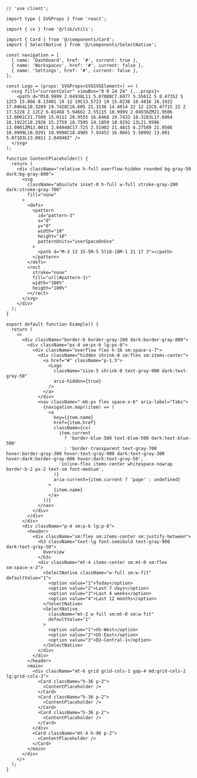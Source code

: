 ````tsx
// 'use client';

import type { SVGProps } from 'react';

import { cx } from '@/lib/utils';

import { Card } from '@/components/Card';
import { SelectNative } from '@/components/SelectNative';

const navigation = [
  { name: 'Dashboard', href: '#', current: true },
  { name: 'Workspaces', href: '#', current: false },
  { name: 'Settings', href: '#', current: false },
];

const Logo = (props: SVGProps<SVGSVGElement>) => (
  <svg fill="currentColor" viewBox="0 0 24 24" {...props}>
    <path d="M10.9999 2.04938L11 5.07088C7.6077 5.55612 5 8.47352 5 12C5 15.866 8.13401 19 12 19C13.5723 19 15.0236 18.4816 16.1922 17.6064L18.3289 19.7428C16.605 21.1536 14.4014 22 12 22C6.47715 22 2 17.5228 2 12C2 6.81468 5.94662 2.55115 10.9999 2.04938ZM21.9506 13.0001C21.7509 15.0111 20.9555 16.8468 19.7433 18.3283L17.6064 16.1922C18.2926 15.2759 18.7595 14.1859 18.9291 13L21.9506 13.0001ZM13.0011 2.04948C17.725 2.51902 21.4815 6.27589 21.9506 10.9999L18.9291 10.9998C18.4905 7.93452 16.0661 5.50992 13.001 5.07103L13.0011 2.04948Z" />
  </svg>
);

function ContentPlaceholder() {
  return (
    <div className="relative h-full overflow-hidden rounded bg-gray-50 dark:bg-gray-800">
      <svg
        className="absolute inset-0 h-full w-full stroke-gray-200 dark:stroke-gray-700"
        fill="none"
      >
        <defs>
          <pattern
            id="pattern-3"
            x="0"
            y="0"
            width="10"
            height="10"
            patternUnits="userSpaceOnUse"
          >
            <path d="M-3 13 15-5M-5 5l18-18M-1 21 17 3"></path>
          </pattern>
        </defs>
        <rect
          stroke="none"
          fill="url(#pattern-3)"
          width="100%"
          height="100%"
        ></rect>
      </svg>
    </div>
  );
}

export default function Example() {
  return (
    <>
      <div className="border-b border-gray-200 dark:border-gray-800">
        <div className="px-4 sm:px-6 lg:px-8">
          <div className="overflow flex h-16 sm:space-x-7">
            <div className="hidden shrink-0 sm:flex sm:items-center">
              <a href="#" className="p-1.5">
                <Logo
                  className="size-5 shrink-0 text-gray-900 dark:text-gray-50"
                  aria-hidden={true}
                />
              </a>
            </div>
            <nav className="-mb-px flex space-x-6" aria-label="Tabs">
              {navigation.map((item) => (
                <a
                  key={item.name}
                  href={item.href}
                  className={cx(
                    item.current
                      ? 'border-blue-500 text-blue-500 dark:text-blue-500'
                      : 'border-transparent text-gray-700 hover:border-gray-300 hover:text-gray-900 dark:text-gray-300 hover:dark:border-gray-600 hover:dark:text-gray-50',
                    'inline-flex items-center whitespace-nowrap border-b-2 px-2 text-sm font-medium',
                  )}
                  aria-current={item.current ? 'page' : undefined}
                >
                  {item.name}
                </a>
              ))}
            </nav>
          </div>
        </div>
      </div>
      <div className="p-4 sm:p-6 lg:p-8">
        <header>
          <div className="sm:flex sm:items-center sm:justify-between">
            <h3 className="text-lg font-semibold text-gray-900 dark:text-gray-50">
              Overview
            </h3>
            <div className="mt-4 items-center sm:mt-0 sm:flex sm:space-x-2">
              <SelectNative className="w-full sm:w-fit" defaultValue="1">
                <option value="1">Today</option>
                <option value="2">Last 7 days</option>
                <option value="3">Last 4 weeks</option>
                <option value="4">Last 12 months</option>
              </SelectNative>
              <SelectNative
                className="mt-2 w-full sm:mt-0 sm:w-fit"
                defaultValue="1"
              >
                <option value="1">US-West</option>
                <option value="2">US-East</option>
                <option value="3">EU-Central-1</option>
              </SelectNative>
            </div>
          </div>
        </header>
        <main>
          <div className="mt-6 grid grid-cols-1 gap-4 md:grid-cols-2 lg:grid-cols-3">
            <Card className="h-36 p-2">
              <ContentPlaceholder />
            </Card>
            <Card className="h-36 p-2">
              <ContentPlaceholder />
            </Card>
            <Card className="h-36 p-2">
              <ContentPlaceholder />
            </Card>
          </div>
          <Card className="mt-4 h-96 p-2">
            <ContentPlaceholder />
          </Card>
        </main>
      </div>
    </>
  );
}

````